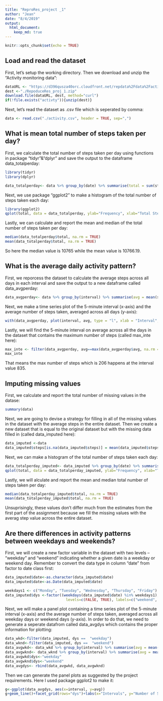 ---
title: "ReproRes_project _1"
author: "Jean"
date: "8/4/2019"
output: 
  html_document:
    keep_md: true
---

```{r setup, include=FALSE}
knitr::opts_chunk$set(echo = TRUE)
```

## Load and read the dataset

First, let's setup the working directory. Then we download and unzip the "Activity monitoring data":

```{r, echo=TRUE}
dataURL <- "https://d396qusza40orc.cloudfront.net/repdata%2Fdata%2Factivity.zip"
dest <-"./RepoduceRes_proj_1.zip"
download.file(dataURL, dest, method="curl")
if(!file.exists("activty")){unzip(dest)}
```

Next, let's read the dataset as .csv file which is seperated by comma:
```{r, echo=TRUE}
data <- read.csv("./activity.csv", header = TRUE, sep=",")
```

## What is mean total number of steps taken per day?

First, we calculate the total number of steps taken per day using functions in package "tidyr"&"dplyr" and save the output to the dataframe data_totalperday:

```{r, echo=TRUE}
library(tidyr)
library(dplyr)

data_totalperday<- data %>% group_by(date) %>% summarise(total = sum(steps))
```

Next, we use package "ggplot2" to make a histogram of the total number of steps taken each day:

```{r figure 1, echo=TRUE}
library(ggplot2)
qplot(total, data = data_totalperday, ylab="Frequency", xlab="Total Steps per Day")
```

Lastly, we can calculate and report the mean and median of the total number of steps taken per day:

```{r, echo=TRUE}
median(data_totalperday$total, na.rm = TRUE)
mean(data_totalperday$total, na.rm = TRUE)
```

So here the median value is 10765 while the mean value is 10766.19.

## What is the average daily activity pattern?

First, we reporcess the dataset to calculate the average steps across all days in each interval and save the output to a new dataframe called data_avgperday:

```{r, echo=TRUE}
data_avgperday<- data %>% group_by(interval) %>% summarise(avg = mean(steps, na.rm = TRUE))
```

Next, we make a time series plot  of the 5-minute interval (x-axis) and the average number of steps taken, averaged across all days (y-axis):

```{r figure 2, echo=TRUE}
with(data_avgperday, plot(interval, avg, type = "l", xlab = "Interval", ylab = "Average Steps across Days"))
```

Lastly, we will find the 5-minute interval on average across all the days in the dataset that contains the maximum number of steps (called max_inte here):

```{r, echo=TRUE}
max_inte <- filter(data_avgperday, avg==max(data_avgperday$avg, na.rm = TRUE))
max_inte
```

That means the max number of steps which is 206 happens at the interval value 835.

## Imputing missing values

First, we calculate and report the total number of missing values in the datase:

```{r, echo=TRUE}
summary(data)
```

Next, we are going to devise a strategy for filling in all of the missing values in the dataset with the average steps in the entire dataset. Then we create a new dataset that is equal to the original dataset but with the missing data filled in (called data_imputed here):

```{r, echo=TRUE}
data_imputed <-data
data_imputed$steps[is.na(data_imputed$steps)] = mean(data_imputed$steps, na.rm = TRUE)
```

Next, we can make a histogram of the total number of steps taken each day:

```{r figure 3, echo=TRUE}
data_totalperday_imputed<- data_imputed %>% group_by(date) %>% summarise(total = sum(steps))
qplot(total, data = data_totalperday_imputed, ylab="Frequency", xlab="Total Steps per Day")
```

Lastly, we will alculate and report the mean and median total number of steps taken per day:

```{r, echo=TRUE}
median(data_totalperday_imputed$total, na.rm = TRUE)
mean(data_totalperday_imputed$total, na.rm = TRUE)
```

Unsuprisingly, these values don't differ much from the estimates from the first part of the assignment because we fill the missing values with the averag step value across the entire dataset.

## Are there differences in activity patterns between weekdays and weekends?

First, we will create a new factor variable in the dataset with two levels – “weekday” and “weekend” indicating whether a given date is a weekday or weekend day. Remember to convert the data type in column "date" from factor to date class first:

```{r, echo=TRUE}
data_imputed$date<-as.character(data_imputed$date)
data_imputed$date<-as.Date(data_imputed$date)

weekdays1 <- c("Monday", "Tuesday", "Wednesday", "Thursday", "Friday")
data_imputed$dys <-factor((weekdays(data_imputed$date) %in% weekdays1), 
                            levels=c(FALSE, TRUE), labels=c("weekend", "weekday"))
```

Next, we will make a panel plot containing a time series plot of the 5-minute interval (x-axis) and the average number of steps taken, averaged across all weekday days or weekend days (y-axis). In order to do that, we need to generate a seperate datafrom called data_avgdys which contains the proper information for plotting:

```{r, echo=TRUE}
data_wkd<-filter(data_imputed, dys ==  "weekday")
data_wknd<-filter(data_imputed, dys ==  "weekend")
data_avgwkd<- data_wkd %>% group_by(interval) %>% summarise(avg = mean(steps, na.rm = TRUE))
data_avgwknd<- data_wknd %>% group_by(interval) %>% summarise(avg = mean(steps, na.rm = TRUE))
data_avgwkd$dys<-"weekday"
data_avgwknd$dys<-"weekend"
data_avgdys<- rbind(data_avgwkd, data_avgwknd)

```

Then we can generate the panel plots as suggested by the project requirements. Here I used package ggplot2 to make it: 

```{r figure 4, echo=TRUE}
g<-ggplot(data_avgdys, aes(x=interval, y=avg))
g+geom_line()+facet_grid(rows="dys")+labs(x="Intervals", y="Number of Steps")
```

